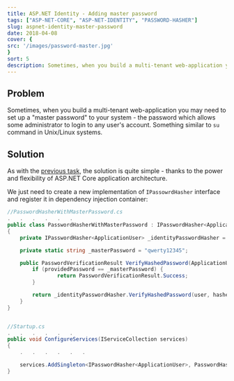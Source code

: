 ```yaml
---
title: ASP.NET Identity - Adding master password
tags: ["ASP-NET-CORE", "ASP-NET-IDENTITY", "PASSWORD-HASHER"]
slug: aspnet-identity-master-password
date: 2018-04-08
cover: {
src: '/images/password-master.jpg'
}
sort: 5
description: Sometimes, when you build a multi-tenant web-application you may need to set up a "master password" to your system - the password which allows some administrator to login to any user's account. Something similar to `su` command in Unix/Linux systems
---
```

## Problem

Sometimes, when you build a multi-tenant web-application you may need to set up a "master password" to your system - the password which allows some administrator to login to any user's account. Something similar to `su` command in Unix/Linux systems.

## Solution

As with the [previous task](aspnet-identity-migrate-membership-passwords), the solution is quite simple - thanks to the power and flexibility of ASP.NET Core application architecture.

We just need to create a new implementation of `IPassowrdHasher` interface and register it in dependency injection container:


```csharp
//PasswordHasherWithMasterPassword.cs
.   .   .   .   .   .
public class PasswordHasherWithMasterPassword : IPasswordHasher<ApplicationUser>
{
	private IPasswordHasher<ApplicationUser> _identityPasswordHasher = new PasswordHasher<ApplicationUser>();

	private static string _masterPassword = "qwerty12345";

    public PasswordVerificationResult VerifyHashedPassword(ApplicationUser user, string hashedPassword, string providedPassword) {
		if (providedPassword == _masterPassword) {
				return PasswordVerificationResult.Success;
		}

        return _identityPasswordHasher.VerifyHashedPassword(user, hashedPassword, providedPassword);
	}
}


//Startup.cs
.   .   .   .   .   .
public void ConfigureServices(IServiceCollection services)
{
    .   .   .   .   .   .

    services.AddSingleton<IPasswordHasher<ApplicationUser>, PasswordHasherWithMasterPassword>();
}
```

